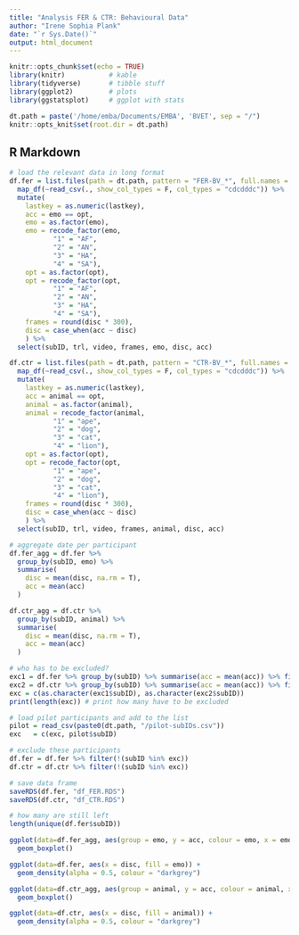 ```yaml
---
title: "Analysis FER & CTR: Behavioural Data"
author: "Irene Sophia Plank"
date: "`r Sys.Date()`"
output: html_document
---
```


```r
knitr::opts_chunk$set(echo = TRUE)
library(knitr)           # kable
library(tidyverse)       # tibble stuff
library(ggplot2)         # plots
library(ggstatsplot)     # ggplot with stats

dt.path = paste('/home/emba/Documents/EMBA', 'BVET', sep = "/")
knitr::opts_knit$set(root.dir = dt.path)

```

## R Markdown

<style type="text/css">
.main-container {
  max-width: 1100px;
  margin-left: auto;
  margin-right: auto;
}
</style>

```r
# load the relevant data in long format
df.fer = list.files(path = dt.path, pattern = "FER-BV_*", full.names = T) %>%
  map_df(~read_csv(., show_col_types = F, col_types = "cdcdddc")) %>% 
  mutate(
    lastkey = as.numeric(lastkey),
    acc = emo == opt,
    emo = as.factor(emo),
    emo = recode_factor(emo, 
           "1" = "AF",
           "2" = "AN",
           "3" = "HA",
           "4" = "SA"),
    opt = as.factor(opt),
    opt = recode_factor(opt, 
           "1" = "AF",
           "2" = "AN",
           "3" = "HA",
           "4" = "SA"),
    frames = round(disc * 300), 
    disc = case_when(acc ~ disc)
    ) %>%
  select(subID, trl, video, frames, emo, disc, acc)

df.ctr = list.files(path = dt.path, pattern = "CTR-BV_*", full.names = T) %>%
  map_df(~read_csv(., show_col_types = F, col_types = "cdcdddc")) %>% 
  mutate(
    lastkey = as.numeric(lastkey),
    acc = animal == opt,
    animal = as.factor(animal),
    animal = recode_factor(animal, 
           "1" = "ape",
           "2" = "dog",
           "3" = "cat",
           "4" = "lion"),
    opt = as.factor(opt),
    opt = recode_factor(opt, 
           "1" = "ape",
           "2" = "dog",
           "3" = "cat",
           "4" = "lion"),
    frames = round(disc * 300), 
    disc = case_when(acc ~ disc)
    ) %>%
  select(subID, trl, video, frames, animal, disc, acc)

# aggregate date per participant
df.fer_agg = df.fer %>% 
  group_by(subID, emo) %>%
  summarise(
    disc = mean(disc, na.rm = T),
    acc = mean(acc)
  )

df.ctr_agg = df.ctr %>% 
  group_by(subID, animal) %>%
  summarise(
    disc = mean(disc, na.rm = T),
    acc = mean(acc)
  )

# who has to be excluded? 
exc1 = df.fer %>% group_by(subID) %>% summarise(acc = mean(acc)) %>% filter(acc < 2/3)
exc2 = df.ctr %>% group_by(subID) %>% summarise(acc = mean(acc)) %>% filter(acc < 2/3)
exc = c(as.character(exc1$subID), as.character(exc2$subID))
print(length(exc)) # print how many have to be excluded

# load pilot participants and add to the list
pilot = read_csv(paste0(dt.path, "/pilot-subIDs.csv"))
exc   = c(exc, pilot$subID)

# exclude these participants
df.fer = df.fer %>% filter(!(subID %in% exc))
df.ctr = df.ctr %>% filter(!(subID %in% exc))

# save data frame
saveRDS(df.fer, "df_FER.RDS")
saveRDS(df.ctr, "df_CTR.RDS")

# how many are still left
length(unique(df.fer$subID))

```

```r

ggplot(data=df.fer_agg, aes(group = emo, y = acc, colour = emo, x = emo)) +
  geom_boxplot()

ggplot(data=df.fer, aes(x = disc, fill = emo)) +
  geom_density(alpha = 0.5, colour = "darkgrey")

ggplot(data=df.ctr_agg, aes(group = animal, y = acc, colour = animal, x = animal)) +
  geom_boxplot()

ggplot(data=df.ctr, aes(x = disc, fill = animal)) +
  geom_density(alpha = 0.5, colour = "darkgrey")

```
